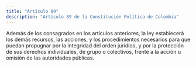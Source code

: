 ```yaml
---
title: "Artículo 89"
description: "Artículo 89 de la Constitución Política de Colombia"
---
```


Además de los consagrados en los artículos anteriores, la ley establecerá los demás recursos, las acciones, y los procedimientos necesarios para que puedan propugnar por la integridad del orden jurídico, y por la protección de sus derechos individuales, de grupo o colectivos, frente a la acción u omisión de las autoridades públicas.
